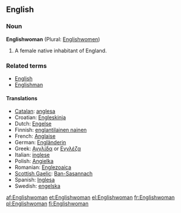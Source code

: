==English==

===Noun===
'''Englishwoman''' (Plural: [[Englishwomen]])

# A female native inhabitant of England.

===Related terms===
*[[English]]
*[[Englishman]]

====Translations====
{{rfc-level|Translations at L4+ not in L3 POS section (AutoFormat would have corrected level of Related terms)}}
*[[Catalan]]: [[anglesa]] {{f}}
*Croatian: [[Engleskinja]] {{f}}
*Dutch: [[Engelse]] {{f}}
*Finnish: [[englantilainen nainen]]
*French: [[Anglaise]] {{f}}
*German: [[Engländerin]] {{f}}
*Greek: [[Αγγλίδα]] or [[Εγγλέζα]] {{f}}
*Italian: [[inglese]] {{f}}
*Polish: [[Angielka]] {{f}}
*Romanian: [[Englezoaica]] {{f}}
*[[Scottish Gaelic]]: [[Ban-Sasannach]] {{f}}
*Spanish: [[Inglesa]] {{f}}
*Swedish: [[engelska]] {{c}}

[[af:Englishwoman]]
[[et:Englishwoman]]
[[el:Englishwoman]]
[[fr:Englishwoman]]
[[pl:Englishwoman]]
[[fi:Englishwoman]]